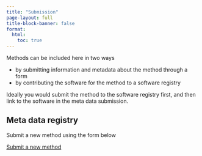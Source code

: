 ```yaml
---
title: "Submission"
page-layout: full
title-block-banner: false
format:
  html:
    toc: true
---
```


Methods can be included here in two ways 

- by submitting information and metadata about the method through a form
- by contributing the software for the method to a software registry

Ideally you would submit the method to the software registry first, and then link to the software in the meta data submission.

## Meta data registry

Submit a new method using the form below

<a class="btn btn-primary" href="https://forms.office.com/e/2WpKRWVv6N" target="_blank" role="button">Submit a new method</a>

<!-- <iframe width="640px" height="480px" src="https://forms.office.com/Pages/ResponsePage.aspx?id=MH_ksn3NTkql2rGM8aQVG88z_X6DpwxEq0rbVlhlshFUNk85UjhLNVFJNDhTMFNUQk5OT1JSMU5QWS4u&embed=true" frameborder="0" marginwidth="0" marginheight="0" style="border: none; max-width:100%; max-height:100vh" allowfullscreen webkitallowfullscreen mozallowfullscreen msallowfullscreen> </iframe> -->
